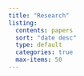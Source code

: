 ```yaml
---
title: "Research"
listing:
  contents: papers
  sort: "date desc"
  type: default
  categories: true
  max-items: 50
---
```


<!-- ::: {#fig-elephants layout-ncol=2} -->

<!-- ![Surus](img/elephant.png){#fig-surus} -->

<!-- ![Hanno](img/logo_black.png){#fig-hanno} -->

<!-- Famous Elephants -->
<!-- ::: -->

<!-- See @fig-elephants for examples. In particular, @fig-hanno. -->



